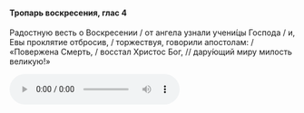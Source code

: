 #### Тропарь воскресения, глас 4

Радостную весть о Воскресении / от ангела узнали учени́цы Господа / и, Евы проклятие отбросив, / торжествуя, говорили апостолам: / «Повержена Смерть, / восстал Христос Бог, // дару́ющий миру милость великую!»

<audio controls>
    <source
        src="https://psmb-neos-resources.hb.bizmrg.com/target/psmb/4cc71c683c79047153ffd19ea64b343ba16fd2e3/glass4.mp3"
        type="audio/mpeg"
    />
</audio>
